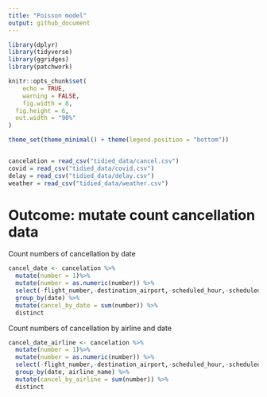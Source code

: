 ```yaml
---
title: "Poisson model"
output: github_document
---
```


```r
library(dplyr)
library(tidyverse)
library(ggridges)
library(patchwork)

knitr::opts_chunk$set(
	echo = TRUE,
	warning = FALSE,
	fig.width = 8, 
  fig.height = 6,
  out.width = "90%"
)

theme_set(theme_minimal() + theme(legend.position = "bottom"))


cancelation = read_csv("tidied_data/cancel.csv")
covid = read_csv("tidied_data/covid.csv")
delay = read_csv("tidied_data/delay.csv")
weather = read_csv("tidied_data/weather.csv")

```

# Outcome: mutate count cancellation data
Count numbers of cancellation by date
```r
cancel_date <- cancelation %>% 
  mutate(number = 1)%>% 
  mutate(number = as.numeric(number)) %>% 
  select(-flight_number,-destination_airport,-scheduled_hour,-scheduled_departure_time,-scheduled_elapsed_time_minutes, -airline_name) %>% 
  group_by(date) %>% 
  mutate(cancel_by_date = sum(number)) %>% 
  distinct

```


Count numbers of cancellation by airline and date
```r
cancel_date_airline <- cancelation %>% 
  mutate(number = 1)%>% 
  mutate(number = as.numeric(number)) %>% 
  select(-flight_number,-destination_airport,-scheduled_hour,-scheduled_departure_time,-scheduled_elapsed_time_minutes) %>% 
  group_by(date, airline_name) %>% 
  mutate(cancel_by_airline = sum(number)) %>% 
  distinct
```

